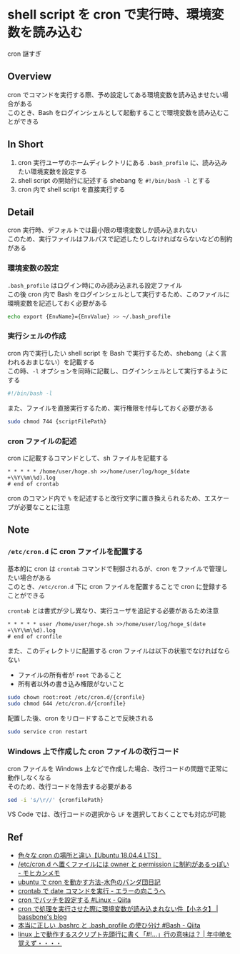 # shell script を cron で実行時、環境変数を読み込む

cron 謎すぎ

## Overview

cron でコマンドを実行する際、予め設定してある環境変数を読み込ませたい場合がある\
このとき、Bash をログインシェルとして起動することで環境変数を読み込むことができる

## In Short

1. cron 実行ユーザのホームディレクトリにある `.bash_profile` に、読み込みたい環境変数を設定する
2. shell script の開始行に記述する shebang を `#!/bin/bash -l` とする
3. cron 内で shell script を直接実行する

## Detail

cron 実行時、デフォルトでは最小限の環境変数しか読み込まれない\
このため、実行ファイルはフルパスで記述したりしなければならないなどの制約がある

### 環境変数の設定

`.bash_profile` はログイン時にのみ読み込まれる設定ファイル\
この後 cron 内で Bash をログインシェルとして実行するため、このファイルに環境変数を記述しておく必要がある

```bash
echo export {EnvName}={EnvValue} >> ~/.bash_profile
```

### 実行シェルの作成

cron 内で実行したい shell script を Bash で実行するため、shebang（よく言われるおまじない）を記載する\
この時、`-l` オプションを同時に記載し、ログインシェルとして実行するようにする

```bash
#!/bin/bash -l
```

また、ファイルを直接実行するため、実行権限を付与しておく必要がある

```bash
sudo chmod 744 {scriptFilePath}
```

### cron ファイルの記述

cron に記載するコマンドとして、sh ファイルを記載する

```text filename="crontab"
* * * * * /home/user/hoge.sh >>/home/user/log/hoge_$(date +\%Y\%m\%d).log
# end of crontab
```

cron のコマンド内で `%` を記述すると改行文字に置き換えられるため、エスケープが必要なことに注意

## Note

### `/etc/cron.d` に cron ファイルを配置する

基本的に cron は `crontab` コマンドで制御されるが、cron をファイルで管理したい場合がある\
このとき、`/etc/cron.d` 下に cron ファイルを配置することで cron に登録することができる

`crontab` とは書式が少し異なり、実行ユーザを追記する必要があるため注意

```cron filename="cronfile"
* * * * * user /home/user/hoge.sh >>/home/user/log/hoge_$(date +\%Y\%m\%d).log
# end of cronfile
```

また、このディレクトリに配置する cron ファイルは以下の状態でなければならない

- ファイルの所有者が `root` であること
- 所有者以外の書き込み権限がないこと

```bash
sudo chown root:root /etc/cron.d/{cronfile}
sudo chmod 644 /etc/cron.d/{cronfile}
```

配置した後、cron をリロードすることで反映される

```bash filename="ubuntu"
sudo service cron restart
```

### Windows 上で作成した cron ファイルの改行コード

cron ファイルを Windows 上などで作成した場合、改行コードの問題で正常に動作しなくなる\
そのため、改行コードを除去する必要がある

```bash
sed -i 's/\r//' {cronfilePath}
```

VS Code では、改行コードの選択から `LF` を選択しておくことでも対応が可能

## Ref

- [色々な cron の場所と違い【Ubuntu 18.04.4 LTS】](https://penpen-dev.com/blog/cron/)
- [/etc/cron.d へ置くファイルには owner と permission に制約があるっぽい - モヒカンメモ](https://blog.pinkumohikan.com/entry/etc-cron.d-has-restriction-for-permission-and-owner)
- [ubuntu で cron を動かす方法-水色のパンダ団日記](https://pandadannikki.blogspot.com/2023/03/crontab.html)
- [crontab で date コマンドを実行 - エラーの向こうへ](https://tech.mktime.com/entry/365)
- [cron でバッチを設定する #Linux - Qiita](https://qiita.com/kiiimiis/items/4b8d0ff0e6891e5df868)
- [cron で処理を実行させた際に環境変数が読み込まれない件【小ネタ】 | bassbone's blog](https://blog.bassbone.tokyo/archives/1311)
- [本当に正しい .bashrc と .bash_profile の使ひ分け #Bash - Qiita](https://qiita.com/magicant/items/d3bb7ea1192e63fba850)
- [linux 上で動作するスクリプト先頭行に書く「#!…」行の意味は？ | 年中暁を覚えず・・・・](https://nrbm-akatsuki.com/142/)

